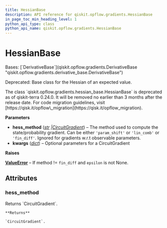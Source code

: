 ```yaml
---
title: HessianBase
description: API reference for qiskit.opflow.gradients.HessianBase
in_page_toc_min_heading_level: 1
python_api_type: class
python_api_name: qiskit.opflow.gradients.HessianBase
---
```


# HessianBase

<Class id="qiskit.opflow.gradients.HessianBase" github="https://github.com/qiskit/qiskit/tree/stable/0.45/qiskit/opflow/gradients/hessian_base.py" signature="qiskit.opflow.gradients.HessianBase(hess_method='param_shift', **kwargs)">
  Bases: [`DerivativeBase`](qiskit.opflow.gradients.DerivativeBase "qiskit.opflow.gradients.derivative_base.DerivativeBase")

  Deprecated: Base class for the Hessian of an expected value.

  <Admonition title="Deprecated since version 0.24.0" type="danger">
    The class `qiskit.opflow.gradients.hessian_base.HessianBase` is deprecated as of qiskit-terra 0.24.0. It will be removed no earlier than 3 months after the release date. For code migration guidelines, visit [https://qisk.it/opflow\_migration](https://qisk.it/opflow_migration).
  </Admonition>

  **Parameters**

  *   **hess\_method** ([*str*](https://docs.python.org/3/library/stdtypes.html#str "(in Python v3.12)")  *|*[*CircuitGradient*](qiskit.opflow.gradients.CircuitGradient "qiskit.opflow.gradients.circuit_gradients.circuit_gradient.CircuitGradient")) – The method used to compute the state/probability gradient. Can be either `'param_shift'` or `'lin_comb'` or `'fin_diff'`. Ignored for gradients w\.r.t observable parameters.
  *   **kwargs** ([*dict*](https://docs.python.org/3/library/stdtypes.html#dict "(in Python v3.12)")) – Optional parameters for a CircuitGradient

  **Raises**

  [**ValueError**](https://docs.python.org/3/library/exceptions.html#ValueError "(in Python v3.12)") – If method != `fin_diff` and `epsilon` is not None.

  ## Attributes

  ### hess\_method

  <Attribute id="qiskit.opflow.gradients.HessianBase.hess_method" name="hess_method">
    Returns `CircuitGradient`.

    **Returns**

    `CircuitGradient`.
  </Attribute>
</Class>

